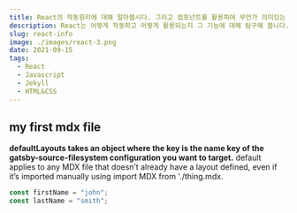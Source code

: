 ```yaml
---
title: React의 작동원리에 대해 알아봅시다. 그리고 컴포넌트를 활용하여 무언가 의미있는 것을 만들어 봅시다.
description: React는 어떻게 작동하고 어떻게 활용되는지 그 기능에 대해 탐구해 봅니다.
slug: react-info
image: ./images/react-3.png
date: 2021-09-15
tags:
  - React
  - Javascript
  - Jekyll
  - HTML&CSS
---
```


## my first mdx file

**defaultLayouts takes an object where the key is the name key of the gatsby-source-filesystem configuration
you want to target.** default applies to any MDX file that doesn’t already have a layout defined, even if it’s
imported manually using import MDX from './thing.mdx.

<div className="code">

```js
const firstName = "john";
const lastName = "smith";
```

</div>
